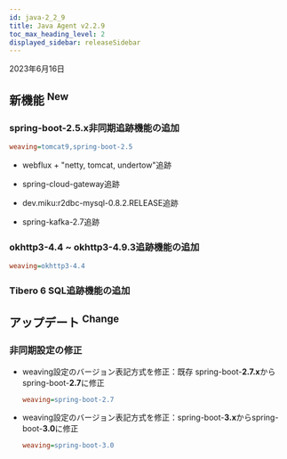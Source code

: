 ```yaml
---
id: java-2_2_9
title: Java Agent v2.2.9
toc_max_heading_level: 2
displayed_sidebar: releaseSidebar
---
```


2023年6月16日

## 新機能 <sup><Status>New</Status></sup>

### spring-boot-2.5.x非同期追跡機能の追加

```ini title='whatap.conf'
weaving=tomcat9,spring-boot-2.5
```

-   webflux + "netty, tomcat, undertow"追跡

-   spring-cloud-gateway追跡

-   dev.miku:r2dbc-mysql-0.8.2.RELEASE追跡

-   spring-kafka-2.7追跡

### okhttp3-4.4 ~ okhttp3-4.9.3追跡機能の追加

```ini title='whatap.conf'
weaving=okhttp3-4.4
```

### Tibero 6 SQL追跡機能の追加

## アップデート <sup><Status>Change</Status></sup>

### 非同期設定の修正

-   weaving設定のバージョン表記方式を修正：既存 spring-boot-**2.7.x**からspring-boot-**2.7**に修正

    ```ini title='whatap.conf'
    weaving=spring-boot-2.7
    ```

-   weaving設定のバージョン表記方式を修正：spring-boot-**3.x**からspring-boot-**3.0**に修正

    ```ini title='whatap.conf'
    weaving=spring-boot-3.0
    ```
